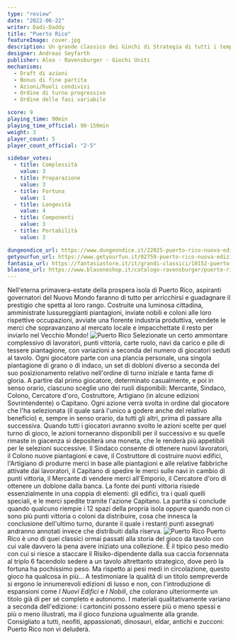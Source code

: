 ```yaml
---
type: "review"
date: "2022-06-22"
writer: Dadi-Daddy
title: "Puerto Rico"
featureImage: cover.jpg
description: Un grande classico dei Giochi di Strategia di tutti i tempi!
designer: Andreas Seyfarth
publisher: Alea - Ravensburger - Giochi Uniti
mechanisms:
  - Draft di azioni
  - Bonus di fine partita
  - Azioni/Ruoli condivisi
  - Ordine di turno progressivo
  - Ordine delle fasi variabile

score: 9
playing_time: 90min
playing_time_official: 90-150min
weight: 3
player_count: 5
player_count_official: "2-5"

sidebar_votes:
  - title: Complessità
    value: 3
  - title: Preparazione
    value: 3
  - title: Fortuna
    value: 1
  - title: Longevità
    value: 4
  - title: Componenti
    value: 3
  - title: Portabilità
    value: 3

dungeondice_url: https://www.dungeondice.it/22025-puerto-rico-nuova-edizione.html
getyourfun_url: https://www.getyourfun.it/02759-puerto-rico-nuova-edizione-giochi-gestionali.html
fantasia_url: https://fantasiastore.it/it/grandi-classici/10152-puerto-rico.html
blasone_url: https://www.blasoneshop.it/catalogo-ravensburger/puerto-rico-1897-nuova-edizione-77-2205
---
```


<Setting>
  Nell'eterna primavera-estate della prospera isola di Puerto Rico, aspiranti
  governatori del Nuovo Mondo faranno di tutto per arricchirsi e guadagnare il
  prestigio che spetta al loro rango. Costruite una luminosa cittadina,
  amministrate lussureggianti piantagioni, inviate nobili e coloni alle loro
  rispettive occupazioni, avviate una fiorente industria produttiva, vendete le
  merci che sopravanzano al mercato locale e impacchettate il resto per inviarlo
  nel Vecchio Mondo!
</Setting>

<img src="./game1.jpg" alt="Puerto Rico" />

<Rules>
  Selezionate un certo ammontare complessivo di lavoratori, punti vittoria,
  carte ruolo, navi da carico e pile di tessere piantagione, con variazioni a
  seconda del numero di giocatori seduti al tavolo. Ogni giocatore parte con una
  plancia personale, una singola piantagione di grano o di indaco, un set di
  dobloni diverso a seconda del suo posizionamento relativo nell'ordine di turno
  iniziale e tanta fame di gloria. A partire dal primo giocatore, determinato
  casualmente, e poi in senso orario, ciascuno sceglie uno dei ruoli
  disponibili: Mercante, Sindaco, Colono, Cercatore d'oro, Costruttore,
  Artigiano (in alcune edizioni Sovrintendente) o Capitano. Ogni azione verrà
  svolta in ordine dal giocatore che l'ha selezionata (il quale sarà l'unico a
  godere anche del relativo beneficio) e, sempre in senso orario, da tutti gli
  altri, prima di passare alla successiva. Quando tutti i giocatori avranno
  svolto le azioni scelte per quel turno di gioco, le azioni torneranno
  disponibili per il successivo e su quelle rimaste in giacenza si depositerà
  una moneta, che le renderà più appetibili per le selezioni successive. Il
  Sindaco consente di ottenere nuovi lavoratori, il Colono nuove piantagioni e
  cave, il Costruttore di costruire nuovi edifici, l'Artigiano di produrre merci
  in base alle piantagioni e alle relative fabbriche attivate dai lavoratori, il
  Capitano di spedire le merci sulle navi in cambio di punti vittoria, il
  Mercante di vendere merci all'Emporio, il Cercatore d'oro di ottenere un
  doblone dalla banca. La fonte dei punti vittoria risiede essenzialmente in una
  coppia di elementi: gli edifici, tra i quali quelli speciali, e le merci
  spedite tramite l'azione Capitano. La partita si conclude quando qualcuno
  riempie i 12 spazi della propria isola oppure quando non ci sono più punti
  vittoria o coloni da distribuire, cosa che innesca la conclusione dell'ultimo
  turno, durante il quale i restanti punti assegnati andranno annotati invece
  che distribuiti dalla riserva.
</Rules>

<img src="./game2.jpg" alt="Puerto Rico" />

<Feedback>
  Puerto Rico è uno di quei classici ormai passati alla storia del gioco da
  tavolo con cui vale davvero la pena avere iniziato una collezione. È il tipico
  peso medio con cui si riesce a staccare il Risiko-dipendente dalla sua caccia
  forsennata al triplo 6 facendolo sedere a un tavolo altrettanto strategico,
  dove però la fortuna ha pochissimo peso. Ma rispetto ai pesi medi in
  circolazione, questo gioco ha qualcosa in più… A testimoniare la qualità di un
  titolo sempreverde si ergono le innumerevoli edizioni di lusso e non, con
  l'introduzione di espansioni come <em>I Nuovi Edifici</em> e <em>I Nobili</em>,
  che colorano ulteriormente un titolo già di per sé completo e autonomo. I materiali
  qualitativamente variano a seconda dell'edizione: i cartoncini possono essere più
  o meno spessi e più o meno illustrati, ma il gioco funziona ugualmente alla grande.
  Consigliato a tutti, neofiti, appassionati, dinosauri, eldar, antichi e zucconi:
  Puerto Rico non vi deluderà.
</Feedback>

<Instagram id="CfGo_l4jPIt" />
